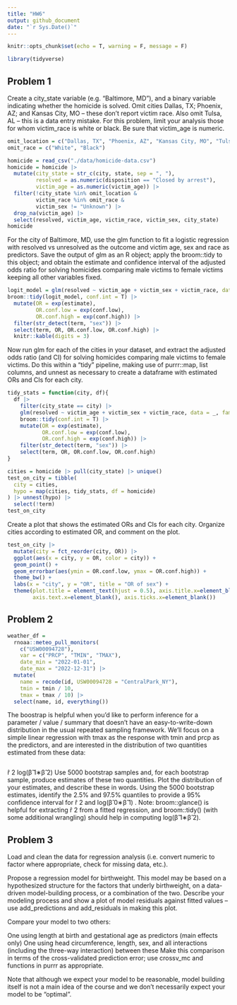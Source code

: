 ```yaml
---
title: "HW6"
output: github_document
date: "`r Sys.Date()`"
---
```


```r
knitr::opts_chunk$set(echo = T, warning = F, message = F)
```

```r
library(tidyverse)
```

## Problem 1
Create a city_state variable (e.g. “Baltimore, MD”), and a binary variable indicating whether the homicide is solved. 
Omit cities Dallas, TX; Phoenix, AZ; and Kansas City, MO – these don’t report victim race. Also omit Tulsa, AL – this is a data entry mistake. 
For this problem, limit your analysis those for whom victim_race is white or black. Be sure that victim_age is numeric.
```r
omit_location = c("Dallas, TX", "Phoenix, AZ", "Kansas City, MO", "Tulsa, AL")
omit_race = c("White", "Black")

homicide = read_csv("./data/homicide-data.csv") 
homicide = homicide |>
  mutate(city_state = str_c(city, state, sep = ", "),
         resolved = as.numeric(disposition == "Closed by arrest"),
         victim_age = as.numeric(victim_age)) |>
  filter(!city_state %in% omit_location & 
         victim_race %in% omit_race &
         victim_sex != "Unknown") |>
  drop_na(victim_age) |>
  select(resolved, victim_age, victim_race, victim_sex, city_state)
homicide
```
For the city of Baltimore, MD, use the glm function to fit a logistic regression with resolved vs unresolved as the outcome and victim age, sex and race as predictors. 
Save the output of glm as an R object; apply the broom::tidy to this object; and obtain the estimate and confidence interval of the adjusted odds ratio for solving homicides comparing male victims to female victims keeping all other variables fixed.
```r
logit_model = glm(resolved ~ victim_age + victim_sex + victim_race, data = homicide, family = "binomial")
broom::tidy(logit_model, conf.int = T) |>
  mutate(OR = exp(estimate),
         OR.conf.low = exp(conf.low),
         OR.conf.high = exp(conf.high)) |>
  filter(str_detect(term, "sex")) |>
  select(term, OR, OR.conf.low, OR.conf.high) |>
  knitr::kable(digits = 3)
```


Now run glm for each of the cities in your dataset, and extract the adjusted odds ratio (and CI) for solving homicides comparing male victims to female victims. 
Do this within a “tidy” pipeline, making use of purrr::map, list columns, and unnest as necessary to create a dataframe with estimated ORs and CIs for each city.
```r
tidy_stats = function(city, df){
  df |> 
    filter(city_state == city) |>
    glm(resolved ~ victim_age + victim_sex + victim_race, data = _, family = "binomial") |>
    broom::tidy(conf.int = T) |>
    mutate(OR = exp(estimate),
           OR.conf.low = exp(conf.low),
           OR.conf.high = exp(conf.high)) |>
    filter(str_detect(term, "sex")) |>
    select(term, OR, OR.conf.low, OR.conf.high)
}

cities = homicide |> pull(city_state) |> unique()
test_on_city = tibble(
  city = cities,
  hypo = map(cities, tidy_stats, df = homicide)
) |> unnest(hypo) |>
  select(!term)
test_on_city
```


Create a plot that shows the estimated ORs and CIs for each city. Organize cities according to estimated OR, and comment on the plot.
```r
test_on_city |>
  mutate(city = fct_reorder(city, OR)) |>
  ggplot(aes(x = city, y = OR, color = city)) +
  geom_point() +
  geom_errorbar(aes(ymin = OR.conf.low, ymax = OR.conf.high)) +
  theme_bw() +
  labs(x = "city", y = "OR", title = "OR of sex") +
  theme(plot.title = element_text(hjust = 0.5), axis.title.x=element_blank(),
        axis.text.x=element_blank(), axis.ticks.x=element_blank())

```



## Problem 2
```r
weather_df = 
  rnoaa::meteo_pull_monitors(
    c("USW00094728"),
    var = c("PRCP", "TMIN", "TMAX"), 
    date_min = "2022-01-01",
    date_max = "2022-12-31") |>
  mutate(
    name = recode(id, USW00094728 = "CentralPark_NY"),
    tmin = tmin / 10,
    tmax = tmax / 10) |>
  select(name, id, everything())
```

The boostrap is helpful when you’d like to perform inference for a parameter / value / summary that doesn’t have an easy-to-write-down distribution in the usual repeated sampling framework. We’ll focus on a simple linear regression with tmax as the response with tmin and prcp as the predictors, and are interested in the distribution of two quantities estimated from these data:
```r
 
```

r̂ 2
log(β̂ 1∗β̂ 2)
Use 5000 bootstrap samples and, for each bootstrap sample, produce estimates of these two quantities. 
Plot the distribution of your estimates, and describe these in words. 
Using the 5000 bootstrap estimates, identify the 2.5% and 97.5% quantiles to provide a 95% confidence interval for r̂ 2
 and log(β̂ 0∗β̂ 1)
. Note: broom::glance() is helpful for extracting r̂ 2
 from a fitted regression, and broom::tidy() (with some additional wrangling) should help in computing log(β̂ 1∗β̂ 2).

## Problem 3
Load and clean the data for regression analysis (i.e. convert numeric to factor where appropriate, check for missing data, etc.).

Propose a regression model for birthweight. This model may be based on a hypothesized structure for the factors that underly birthweight, on a data-driven model-building process, or a combination of the two. Describe your modeling process and show a plot of model residuals against fitted values – use add_predictions and add_residuals in making this plot.

Compare your model to two others:

One using length at birth and gestational age as predictors (main effects only)
One using head circumference, length, sex, and all interactions (including the three-way interaction) between these
Make this comparison in terms of the cross-validated prediction error; use crossv_mc and functions in purrr as appropriate.

Note that although we expect your model to be reasonable, model building itself is not a main idea of the course and we don’t necessarily expect your model to be “optimal”.

```r

```
